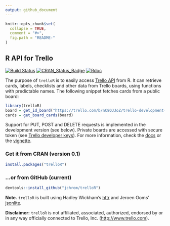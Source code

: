 ```yaml
---
output: github_document
---
```


<!-- README.md is generated from README.Rmd. Please edit that file -->

```r
knitr::opts_chunk$set(
  collapse = TRUE,
  comment = "#>",
  fig.path = "README-"
)
```

R API for Trello
----------------

[![Build Status](https://travis-ci.org/jchrom/trelloR.svg?branch=master)](https://travis-ci.org/jchrom/trelloR)
[![CRAN_Status_Badge](http://www.r-pkg.org/badges/version/trelloR)](https://cran.r-project.org/package=trelloR)
[![Rdoc](http://www.rdocumentation.org/badges/version/trelloR)](http://www.rdocumentation.org/packages/trelloR)

The purpose of `trelloR` is to easily access [Trello API](https://developers.trello.com/) from R. It can retrieve cards, labels, checklists and other data from Trello boards, using functions with predictable names. The following snippet fetches cards from a public board:

```r
library(trelloR)
board = get_id_board("https://trello.com/b/nC8QJJoZ/trello-development-roadmap")
cards = get_board_cards(board)
```

Support for PUT, POST and DELETE requests is implemented in the development version (see below). Private boards are accessed with secure token (see [Trello developer keys](https://developers.trello.com/get-started/start-building#connect)). For more information, check the [docs](https://jchrom.github.io/trelloR/) or the [vignette](https://jchrom.github.io/trelloR/articles/R_API_for_Trello.html).

### Get it from CRAN (version 0.1)

```r
install.packages("trelloR")
```

### ...or from GitHub (current)

```r
devtools::install_github("jchrom/trelloR")
```

**Note.** `trelloR` is built using Hadley Wickham's [httr](https://cran.r-project.org/package=httr) and Jeroen Ooms' [jsonlite](https://cran.r-project.org/package=jsonlite).

**Disclaimer:** `trelloR` is not affiliated, associated, authorized, endorsed by or in any way officially connected to Trello, Inc. (<http://www.trello.com>).
